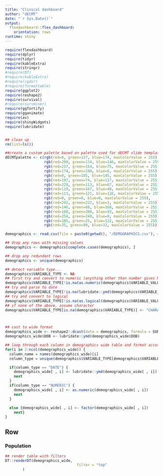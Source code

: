 ```yaml
---
title: "Clinical dashboard"
author: "dECMT"
date: "`r Sys.Date()`"
output: 
  flexdashboard::flex_dashboard:
    orientation: rows
runtime: shiny
---
```


```r
require(flexdashboard)
require(dplyr)
require(tidyr)
require(kableExtra)
require(stringr)
#require(DT)
#require(kableExtra)
#require(cgdsr)
#require(formattable)
require(ggplot2)
require(reshape2)
require(survival)
#require(survminer)
require(ggfortify)
require(gganimate)
require(av)
require(shinyWidgets)
require(lubridate)


## clean up
rm(list=ls())

##create a custom palette based on palette used for dECMT slide template
dECMTpalette <- c(rgb(red=0, green=137, blue=174, maxColorValue = 255), 
                  rgb(red=208, green=134, blue=146, maxColorValue = 255),
                  rgb(red=237, green=154, blue=75, maxColorValue = 255),
                  rgb(red=174, green=190, blue=6, maxColorValue = 255),
                  rgb(red=0, green=105, blue=145, maxColorValue = 255), 
                  rgb(red=197, green=74, blue=117, maxColorValue = 255),
                  rgb(red=229, green=113, blue=67, maxColorValue = 255),
                  rgb(red=119, green=167, blue=40, maxColorValue = 255),
                  rgb(red=113, green=121, blue=126, maxColorValue = 255),
                  rgb(red=0, green=0, blue=0, maxColorValue = 255),
                  rgb(red=242, green=222, blue=3, maxColorValue = 255),
                  rgb(red=146, green=68, blue=168, maxColorValue = 255),
                  rgb(red=108, green=200, blue=93, maxColorValue = 255),
                  rgb(red=254, green=240, blue=0, maxColorValue = 255),
                  rgb(red=105, green=25, blue=122, maxColorValue = 255),
                  rgb(red=35, green=99, blue=32, maxColorValue = 255))


```
  
  
```r
demographics <- read.csv(file = paste0(getwd(), "/DEMOGRAPHICS.csv"), stringsAsFactors = FALSE, header = TRUE)

## drop any rows with missing values
demographics <- demographics[complete.cases(demographics), ]

## drop any redundant rows
demographics <- unique(demographics)

## detect variable type... 
demographics$VARIABLE_TYPE <- NA
## first try and convert to numeric (anything other than number gives NA)
demographics$VARIABLE_TYPE[!is.na(as.numeric(demographics$VARIABLE_VALUE))] <- "NUMERIC"
## try and parse to date  
demographics$VARIABLE_TYPE[!is.na(lubridate::ymd(demographics$VARIABLE_VALUE))] <- "DATE"
## try and convert to logical
demographics$VARIABLE_TYPE[!is.na(as.logical(demographics$VARIABLE_VALUE))] <- "LOGICAL"
## if none of the above, assume character
demographics$VARIABLE_TYPE[is.na(demographics$VARIABLE_TYPE)] <- "CHARACTER"



## cast to wide format 
demographics_wide <- reshape2::dcast(data = demographics, formula = SUBJECT_ID ~ VARIABLE_NAME, value.var = "VARIABLE_VALUE")
demographics_wide$DOB <- lubridate::ymd(demographics_wide$DOB)

## loop through each column in demographics wide table and format according to corresponding VARIABLE_TYPE value... 
for(i in 2:ncol(demographics_wide)) {
  column_name = names(demographics_wide)[i]
  column_type = unique(demographics$VARIABLE_TYPE[demographics$VARIABLE_NAME == column_name])

  if(column_type == "DATE") {
    demographics_wide[ , i] <- lubridate::ymd(demographics_wide[ , i])
    next
  }
  if(column_type == "NUMERIC") {
    demographics_wide[ , i] <- as.numeric(demographics_wide[ , i])
    next
  }
  
  else {demographics_wide[ , i] <- factor(demographics_wide[ , i])
    next}
}


```
   
   
   
<!-- Inputs {.sidebar} -->
<!-- ----------------------------------------------------------------------- -->

<!-- **POPULATION FILTERS**   -->
<!-- (selected filters will be applied to all charts).   -->


<!-- ```{r specify sidebar filters} -->

<!-- demographic_variables <- unique(demographics$VARIABLE_NAME) -->

<!-- selectInput(inputId = "demographic_vars", label="Demographics:", choices = demographic_variables, selected = NULL, multiple = TRUE,  selectize = TRUE, width = NULL, size = NULL) -->



<!-- # fluidRow(selectInput(inputId = "demographic_vars", label="Demographics:", choices = demographic_variables, selected = NULL, multiple = TRUE,  selectize = TRUE, width = NULL, size = NULL),  -->
<!-- #          selectInput(inputId = "demographic_vars", label="Demographics:", choices = demographic_variables, selected = NULL, multiple = TRUE,  selectize = TRUE, width = NULL, size = NULL)) -->

<!-- fluidRow(column(6,selectInput("COLUMN", "Filter By:", choices = demographic_variables)), -->
<!--                  column(6,selectInput("COLUMN", "Include:", choices = demographic_variables) -->
<!--                         ) -->
<!-- ) -->
<!-- ```   -->
  
Row {.tabset}
-----------------------------------------------------------------------  
   
### Population  
  
```r

## render table with filters
DT::renderDT(demographics_wide,
                                 filter = "top"
        )


```

   
   
   
   
   
   
   
